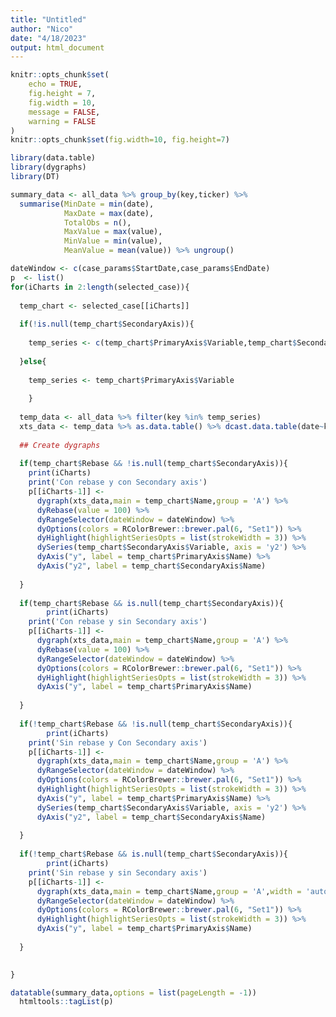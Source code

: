 ```yaml
---
title: "Untitled"
author: "Nico"
date: "4/18/2023"
output: html_document
---
```


```r
knitr::opts_chunk$set(
	echo = TRUE,
	fig.height = 7,
	fig.width = 10,
	message = FALSE,
	warning = FALSE
)
knitr::opts_chunk$set(fig.width=10, fig.height=7)
```

```r
library(data.table)
library(dygraphs)
library(DT)

summary_data <- all_data %>% group_by(key,ticker) %>% 
  summarise(MinDate = min(date),
            MaxDate = max(date),
            TotalObs = n(),
            MaxValue = max(value),
            MinValue = min(value),
            MeanValue = mean(value)) %>% ungroup()

dateWindow <- c(case_params$StartDate,case_params$EndDate)
p  <- list()
for(iCharts in 2:length(selected_case)){
  
  temp_chart <- selected_case[[iCharts]] 
  
  if(!is.null(temp_chart$SecondaryAxis)){
    
    temp_series <- c(temp_chart$PrimaryAxis$Variable,temp_chart$SecondaryAxis$Variable)
    
  }else{
      
    temp_series <- temp_chart$PrimaryAxis$Variable
    
    }
  
  temp_data <- all_data %>% filter(key %in% temp_series)
  xts_data <- temp_data %>% as.data.table() %>% dcast.data.table(date~key,value.var = 'value') %>% as.xts.data.table()
  
  ## Create dygraphs
  
  if(temp_chart$Rebase && !is.null(temp_chart$SecondaryAxis)){
    print(iCharts)
    print('Con rebase y con Secondary axis')
    p[[iCharts-1]] <- 
      dygraph(xts_data,main = temp_chart$Name,group = 'A') %>% 
      dyRebase(value = 100) %>%
      dyRangeSelector(dateWindow = dateWindow) %>%  
      dyOptions(colors = RColorBrewer::brewer.pal(6, "Set1")) %>%
      dyHighlight(highlightSeriesOpts = list(strokeWidth = 3)) %>% 
      dySeries(temp_chart$SecondaryAxis$Variable, axis = 'y2') %>% 
      dyAxis("y", label = temp_chart$PrimaryAxis$Name) %>% 
      dyAxis("y2", label = temp_chart$SecondaryAxis$Name)
    
  } 
  
  if(temp_chart$Rebase && is.null(temp_chart$SecondaryAxis)){
        print(iCharts)
    print('Con rebase y sin Secondary axis')
    p[[iCharts-1]] <- 
      dygraph(xts_data,main = temp_chart$Name,group = 'A') %>% 
      dyRebase(value = 100) %>%
      dyRangeSelector(dateWindow = dateWindow) %>%  
      dyOptions(colors = RColorBrewer::brewer.pal(6, "Set1")) %>%
      dyHighlight(highlightSeriesOpts = list(strokeWidth = 3)) %>% 
      dyAxis("y", label = temp_chart$PrimaryAxis$Name) 
    
  }
  
  if(!temp_chart$Rebase && !is.null(temp_chart$SecondaryAxis)){
        print(iCharts)
    print('Sin rebase y Con Secondary axis')
    p[[iCharts-1]] <-
      dygraph(xts_data,main = temp_chart$Name,group = 'A') %>% 
      dyRangeSelector(dateWindow = dateWindow) %>%  
      dyOptions(colors = RColorBrewer::brewer.pal(6, "Set1")) %>%
      dyHighlight(highlightSeriesOpts = list(strokeWidth = 3)) %>% 
      dyAxis("y", label = temp_chart$PrimaryAxis$Name) %>% 
      dySeries(temp_chart$SecondaryAxis$Variable, axis = 'y2') %>% 
      dyAxis("y2", label = temp_chart$SecondaryAxis$Name)
    
  }
  
  if(!temp_chart$Rebase && is.null(temp_chart$SecondaryAxis)){
        print(iCharts)
    print('Sin rebase y sin Secondary axis')
    p[[iCharts-1]] <-
      dygraph(xts_data,main = temp_chart$Name,group = 'A',width = 'auto') %>% 
      dyRangeSelector(dateWindow = dateWindow) %>%  
      dyOptions(colors = RColorBrewer::brewer.pal(6, "Set1")) %>%
      dyHighlight(highlightSeriesOpts = list(strokeWidth = 3)) %>% 
      dyAxis("y", label = temp_chart$PrimaryAxis$Name) 
    
  }

  
}

datatable(summary_data,options = list(pageLength = -1))
  htmltools::tagList(p)

```

